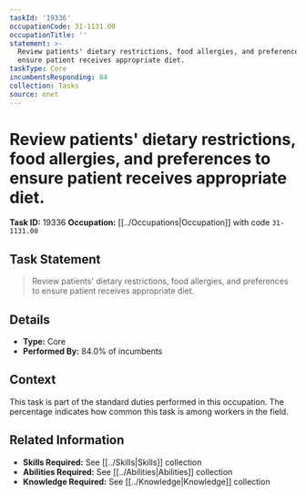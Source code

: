 ```yaml
---
taskId: '19336'
occupationCode: 31-1131.00
occupationTitle: ''
statement: >-
  Review patients' dietary restrictions, food allergies, and preferences to
  ensure patient receives appropriate diet.
taskType: Core
incumbentsResponding: 84
collection: Tasks
source: onet
---
```

# Review patients' dietary restrictions, food allergies, and preferences to ensure patient receives appropriate diet.

**Task ID:** 19336
**Occupation:** [[../Occupations|Occupation]] with code `31-1131.00`

## Task Statement

> Review patients' dietary restrictions, food allergies, and preferences to ensure patient receives appropriate diet.

## Details

- **Type:** Core
- **Performed By:** 84.0% of incumbents

## Context

This task is part of the standard duties performed in this occupation. The percentage indicates how common this task is among workers in the field.

## Related Information

- **Skills Required:** See [[../Skills|Skills]] collection
- **Abilities Required:** See [[../Abilities|Abilities]] collection
- **Knowledge Required:** See [[../Knowledge|Knowledge]] collection
